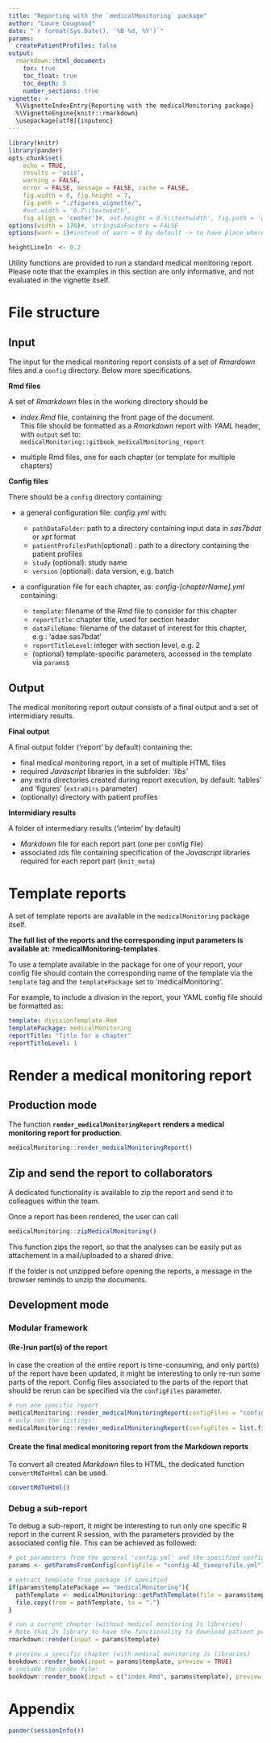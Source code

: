 ```yaml
---
title: "Reporting with the `medicalMonitoring` package"
author: "Laure Cougnaud"
date: "`r format(Sys.Date(), '%B %d, %Y')`"
params:
  createPatientProfiles: false
output: 
  rmarkdown::html_document:
    toc: true
    toc_float: true
    toc_depth: 5
    number_sections: true
vignette: >
  %\VignetteIndexEntry{Reporting with the medicalMonitoring package}
  %\VignetteEngine{knitr::rmarkdown}
  \usepackage[utf8]{inputenc}
---
```


```r

library(knitr)
library(pander)
opts_chunk$set(
    echo = TRUE, 
    results = 'asis', 
    warning = FALSE, 
    error = FALSE, message = FALSE, cache = FALSE,
    fig.width = 8, fig.height = 7,
    fig.path = "./figures_vignette/",
    #out.width = '0.7\\textwidth', 
    fig.align = 'center')#, out.height = 0.5\\textwidth', fig.path = 'graphs/') 
options(width = 170)#, stringsAsFactors = FALSE
options(warn = 1)#instead of warn = 0 by default -> to have place where warnings occur in the call to Sweave function

heightLineIn  <- 0.2

```

Utility functions are provided to run a standard medical monitoring report.
Please note that the examples in this section are only informative, and not
evaluated in the vignette itself.

# File structure

## Input

The input for the medical monitoring report consists of a set of _Rmardown_
files and a `config` directory. Below more specifications.

**Rmd files**

A set of _Rmarkdown_ files in the working directory should be

* _index.Rmd_ file, containing the front page of the document.  
This file should be formatted as a _Rmarkdown_ report with _YAML_ header, with
  `output` set to: `medicalMonitoring::gitbook_medicalMonitoring_report`

* multiple Rmd files, one for each chapter (or template for multiple chapters)

**Config files**

There should be a `config` directory containing:

* a general configuration file: _config.yml_ with:
    
    + `pathDataFolder`: path to a directory containing input data in _sas7bdat_
           or _xpt_ format
    + `patientProfilesPath`(optional) : path to a directory containing the
      patient profiles
    + `study` (optional): study name
    + `version` (optional): data version, e.g. batch
    
* a configuration file for each chapter, as: _config-[chapterName].yml_
  containing:
    + `template`: filename of the _Rmd_ file to consider for this chapter
    + `reportTitle`: chapter title, used for section header
    + `dataFileName`: filename of the dataset of interest for this chapter,
      e.g.: 'adae.sas7bdat'
    + `reportTitleLevel`: integer with section level, e.g. 2
    + (optional) template-specific parameters, accessed in the template   via
      `params$`
        
## Output

The medical monitoring report output consists of a final output and a set of
intermidiary results.

**Final output**

A final output folder ('report' by default) containing the:

* final medical monitoring report, in a set of multiple HTML files
* required _Javascript_ libraries in the subfolder: _'libs'_
* any extra directories created during report execution, by   default: 'tables'
  and 'figures' (`extraDirs` parameter)
* (optionally) directory with patient profiles

**Intermidiary results**

A folder of intermediary results ('interim' by default)

* _Markdown_ file for each report part (one per config file)
*  associated _rds_ file containing specification of the  _Javascript_ libraries
   required for each report part (`knit_meta`)
    
# Template reports

A set of template reports are available in the `medicalMonitoring` package
itself.

**The full list of the reports and the corresponding input parameters is
available at: `? `medicalMonitoring-templates` `**.

To use a template available in the package for one of your report, your config
file should contain the corresponding name of the template via the `template`
tag and the `templatePackage` set to 'medicalMonitoring'.

For example, to include a division in the report, your YAML config file should
be formatted as:

```yaml
template: divisionTemplate.Rmd
templatePackage: medicalMonitoring
reportTitle: "Title for a chapter"
reportTitleLevel: 1
```

# Render a medical monitoring report

## Production mode

The function **`render_medicalMonitoringReport` renders a medical monitoring
report for production**.

```r

medicalMonitoring::render_medicalMonitoringReport()

```

## Zip and send the report to collaborators

A dedicated functionality is available to zip the report and send it to
colleagues within the team.

Once a report has been rendered, the user can call

```r

medicalMonitoring::zipMedicalMonitoring()

```

This function zips the report, so that the analyses can be easily put as
attachement in a mail/uploaded to a shared drive.

If the folder is not unzipped before opening the reports, a message in the
browser reminds to unzip the documents.


## Development mode

### Modular framework

#### (Re-)run part(s) of the report

In case the creation of the entire report is time-consuming, and only part(s) of
the report have been updated, it might be interesting to only re-run some parts
of the report. Config files associated to the parts of the report that should be
rerun can be specified via the `configFiles` parameter.

```r
# run one specific report
medicalMonitoring::render_medicalMonitoringReport(configFiles = "config-AE_timeprofile.yml")
# only run the listings:
medicalMonitoring::render_medicalMonitoringReport(configFiles = list.files(pattern = "listing", "config"))
```

#### Create the final medical monitoring report from the Markdown reports

To convert all created _Markdown_ files to HTML, the dedicated function
`convertMdToHtml` can be used.

```r

convertMdToHtml()

```

### Debug a sub-report

To debug a sub-report, it might be interesting to run only one specific R report
in the current R session, with the parameters provided by the associated config
file. This can be achieved as followed:

```r

# get parameters from the general 'config.yml' and the specified config file
params <- getParamsFromConfig(configFile = "config-AE_timeprofile.yml")

# extract template from package if specified
if(params$templatePackage == "medicalMonitoring"){
  pathTemplate <- medicalMonitoring::getPathTemplate(file = params$template)
  file.copy(from = pathTemplate, to = ".")
}

# run a current chapter (without medical monitoring Js libraries)
# Note that Js library to have the functionality to download patient profiles is not imported
rmarkdown::render(input = params$template)

# preview a specific chapter (with medical monitoring Js libraries)
bookdown::render_book(input = params$template, preview = TRUE)
# include the index file:
bookdown::render_book(input = c("index.Rmd", params$template), preview = TRUE)

```

# Appendix

```r

pander(sessionInfo())

```